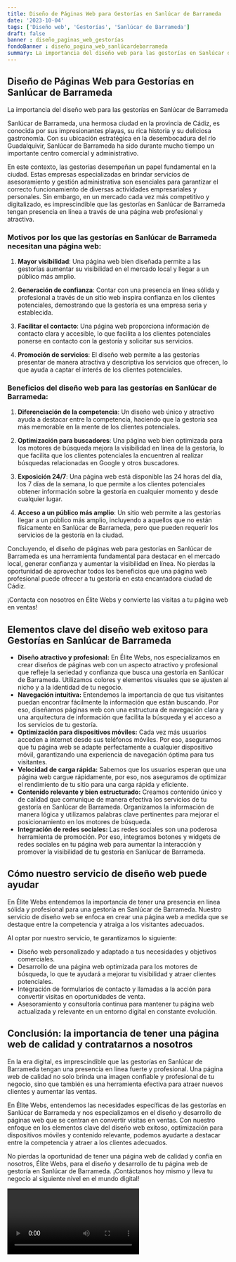 ```yaml
---
title: Diseño de Páginas Web para Gestorías en Sanlúcar de Barrameda
date: '2023-10-04'
tags: ['Diseño web', 'Gestorías', 'Sanlúcar de Barrameda']
draft: false
banner : diseño_paginas_web_gestorías
fondoBanner : diseño_pagina_web_sanlúcardebarrameda
summary: La importancia del diseño web para las gestorías en Sanlúcar de Barrameda
---
```


## Diseño de Páginas Web para Gestorías en Sanlúcar de Barrameda

La importancia del diseño web para las gestorías en Sanlúcar de Barrameda

Sanlúcar de Barrameda, una hermosa ciudad en la provincia de Cádiz, es conocida por sus impresionantes playas, su rica historia y su deliciosa gastronomía. Con su ubicación estratégica en la desembocadura del río Guadalquivir, Sanlúcar de Barrameda ha sido durante mucho tiempo un importante centro comercial y administrativo.

En este contexto, las gestorías desempeñan un papel fundamental en la ciudad. Estas empresas especializadas en brindar servicios de asesoramiento y gestión administrativa son esenciales para garantizar el correcto funcionamiento de diversas actividades empresariales y personales. Sin embargo, en un mercado cada vez más competitivo y digitalizado, es imprescindible que las gestorías en Sanlúcar de Barrameda tengan presencia en línea a través de una página web profesional y atractiva.

### Motivos por los que las gestorías en Sanlúcar de Barrameda necesitan una página web:

1. **Mayor visibilidad**: Una página web bien diseñada permite a las gestorías aumentar su visibilidad en el mercado local y llegar a un público más amplio.

2. **Generación de confianza**: Contar con una presencia en línea sólida y profesional a través de un sitio web inspira confianza en los clientes potenciales, demostrando que la gestoría es una empresa seria y establecida.

3. **Facilitar el contacto**: Una página web proporciona información de contacto clara y accesible, lo que facilita a los clientes potenciales ponerse en contacto con la gestoría y solicitar sus servicios.

4. **Promoción de servicios**: El diseño web permite a las gestorías presentar de manera atractiva y descriptiva los servicios que ofrecen, lo que ayuda a captar el interés de los clientes potenciales.

### Beneficios del diseño web para las gestorías en Sanlúcar de Barrameda:

1. **Diferenciación de la competencia**: Un diseño web único y atractivo ayuda a destacar entre la competencia, haciendo que la gestoría sea más memorable en la mente de los clientes potenciales.

2. **Optimización para buscadores**: Una página web bien optimizada para los motores de búsqueda mejora la visibilidad en línea de la gestoría, lo que facilita que los clientes potenciales la encuentren al realizar búsquedas relacionadas en Google y otros buscadores.

3. **Exposición 24/7**: Una página web está disponible las 24 horas del día, los 7 días de la semana, lo que permite a los clientes potenciales obtener información sobre la gestoría en cualquier momento y desde cualquier lugar.

4. **Acceso a un público más amplio**: Un sitio web permite a las gestorías llegar a un público más amplio, incluyendo a aquellos que no están físicamente en Sanlúcar de Barrameda, pero que pueden requerir los servicios de la gestoría en la ciudad.

Concluyendo, el diseño de páginas web para gestorías en Sanlúcar de Barrameda es una herramienta fundamental para destacar en el mercado local, generar confianza y aumentar la visibilidad en línea. No pierdas la oportunidad de aprovechar todos los beneficios que una página web profesional puede ofrecer a tu gestoría en esta encantadora ciudad de Cádiz.

¡Contacta con nosotros en Élite Webs y convierte las visitas a tu página web en ventas!

<GifSeo />

<Cta />

## Elementos clave del diseño web exitoso para Gestorías en Sanlúcar de Barrameda

- **Diseño atractivo y profesional:** En Élite Webs, nos especializamos en crear diseños de páginas web con un aspecto atractivo y profesional que refleje la seriedad y confianza que busca una gestoría en Sanlúcar de Barrameda. Utilizamos colores y elementos visuales que se ajusten al nicho y a la identidad de tu negocio.
- **Navegación intuitiva:** Entendemos la importancia de que tus visitantes puedan encontrar fácilmente la información que están buscando. Por eso, diseñamos páginas web con una estructura de navegación clara y una arquitectura de información que facilita la búsqueda y el acceso a los servicios de tu gestoría.
- **Optimización para dispositivos móviles:** Cada vez más usuarios acceden a internet desde sus teléfonos móviles. Por eso, aseguramos que tu página web se adapte perfectamente a cualquier dispositivo móvil, garantizando una experiencia de navegación óptima para tus visitantes.
- **Velocidad de carga rápida:** Sabemos que los usuarios esperan que una página web cargue rápidamente, por eso, nos aseguramos de optimizar el rendimiento de tu sitio para una carga rápida y eficiente.
- **Contenido relevante y bien estructurado:** Creamos contenido único y de calidad que comunique de manera efectiva los servicios de tu gestoría en Sanlúcar de Barrameda. Organizamos la información de manera lógica y utilizamos palabras clave pertinentes para mejorar el posicionamiento en los motores de búsqueda.
- **Integración de redes sociales:** Las redes sociales son una poderosa herramienta de promoción. Por eso, integramos botones y widgets de redes sociales en tu página web para aumentar la interacción y promover la visibilidad de tu gestoría en Sanlúcar de Barrameda.

## Cómo nuestro servicio de diseño web puede ayudar

En Élite Webs entendemos la importancia de tener una presencia en línea sólida y profesional para una gestoría en Sanlúcar de Barrameda. Nuestro servicio de diseño web se enfoca en crear una página web a medida que se destaque entre la competencia y atraiga a los visitantes adecuados.

Al optar por nuestro servicio, te garantizamos lo siguiente:

- Diseño web personalizado y adaptado a tus necesidades y objetivos comerciales.
- Desarrollo de una página web optimizada para los motores de búsqueda, lo que te ayudará a mejorar tu visibilidad y atraer clientes potenciales.
- Integración de formularios de contacto y llamadas a la acción para convertir visitas en oportunidades de venta.
- Asesoramiento y consultoría continua para mantener tu página web actualizada y relevante en un entorno digital en constante evolución.

## Conclusión: la importancia de tener una página web de calidad y contratarnos a nosotros

En la era digital, es imprescindible que las gestorías en Sanlúcar de Barrameda tengan una presencia en línea fuerte y profesional. Una página web de calidad no solo brinda una imagen confiable y profesional de tu negocio, sino que también es una herramienta efectiva para atraer nuevos clientes y aumentar las ventas.

En Élite Webs, entendemos las necesidades específicas de las gestorías en Sanlúcar de Barrameda y nos especializamos en el diseño y desarrollo de páginas web que se centran en convertir visitas en ventas. Con nuestro enfoque en los elementos clave del diseño web exitoso, optimización para dispositivos móviles y contenido relevante, podemos ayudarte a destacar entre la competencia y atraer a los clientes adecuados.

No pierdas la oportunidad de tener una página web de calidad y confía en nosotros, Élite Webs, para el diseño y desarrollo de tu página web de gestoría en Sanlúcar de Barrameda. ¡Contáctanos hoy mismo y lleva tu negocio al siguiente nivel en el mundo digital!

<Video />

<CtaBot job='Gestorías' city='Sanlúcar de Barrameda'/>

<Gmaps query='Sanlúcar de Barrameda+españa+maps' />